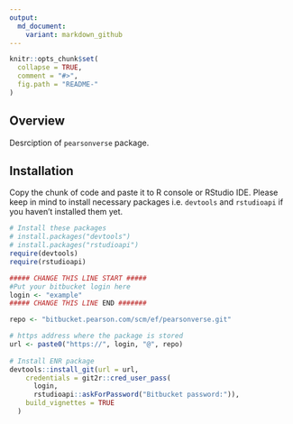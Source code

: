 ```yaml
---
output:
  md_document:
    variant: markdown_github
---
```


<!-- README.md is generated from README.Rmd. Please edit that file -->

```r
knitr::opts_chunk$set(
  collapse = TRUE,
  comment = "#>",
  fig.path = "README-"
)
```

## Overview

Desrciption of `pearsonverse` package.

## Installation

Copy the chunk of code and paste it to R console or RStudio IDE. Please keep in mind to install necessary packages i.e. `devtools` and `rstudioapi` if you haven't installed them yet.

```r
# Install these packages
# install.packages("devtools")
# install.packages("rstudioapi")
require(devtools) 
require(rstudioapi) 

##### CHANGE THIS LINE START #####
#Put your bitbucket login here
login <- "example" 
##### CHANGE THIS LINE END #######

repo <- "bitbucket.pearson.com/scm/ef/pearsonverse.git"

# https address where the package is stored
url <- paste0("https://", login, "@", repo)
  
# Install ENR package
devtools::install_git(url = url,
    credentials = git2r::cred_user_pass(
      login,
      rstudioapi::askForPassword("Bitbucket password:")),
    build_vignettes = TRUE
  )
```

